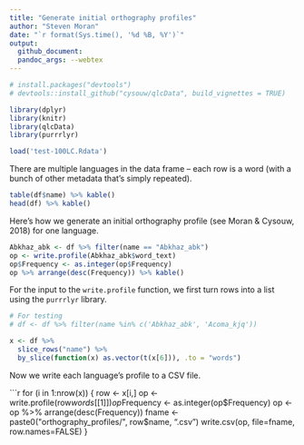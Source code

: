 ```yaml
---
title: "Generate initial orthography profiles"
author: "Steven Moran"
date: "`r format(Sys.time(), '%d %B, %Y')`"
output:
  github_document:
  pandoc_args: --webtex
---
```


```r
# install.packages("devtools")
# devtools::install_github("cysouw/qlcData", build_vignettes = TRUE)

library(dplyr)
library(knitr)
library(qlcData)
library(purrrlyr)
```

```r
load('test-100LC.Rdata')
```

There are multiple languages in the data frame -- each row is a word (with a bunch of other metadata that's simply repeated).

```r
table(df$name) %>% kable()
head(df) %>% kable()
```

Here's how we generate an initial orthography profile (see Moran \& Cysouw, 2018) for one language.

```r
Abkhaz_abk <- df %>% filter(name == "Abkhaz_abk")
op <- write.profile(Abkhaz_abk$word_text)
op$Frequency <- as.integer(op$Frequency)
op %>% arrange(desc(Frequency)) %>% kable()
```

For the input to the `write.profile` function, we first turn rows into a list using the `purrrlyr` library.

```r
# For testing
# df <- df %>% filter(name %in% c('Abkhaz_abk', 'Acoma_kjq'))

x <- df %>% 
  slice_rows("name") %>% 
  by_slice(function(x) as.vector(t(x[6])), .to = "words")
```

Now we write each language's profile to a CSV file.

```r
for (i in 1:nrow(x)) {
  row <- x[i,]
  op <- write.profile(row$words[[1]])
  op$Frequency <- as.integer(op$Frequency)
  op <- op %>% arrange(desc(Frequency))
  fname <- paste0("orthography_profiles/", row$name, ".csv")
  write.csv(op, file=fname, row.names=FALSE)
}


